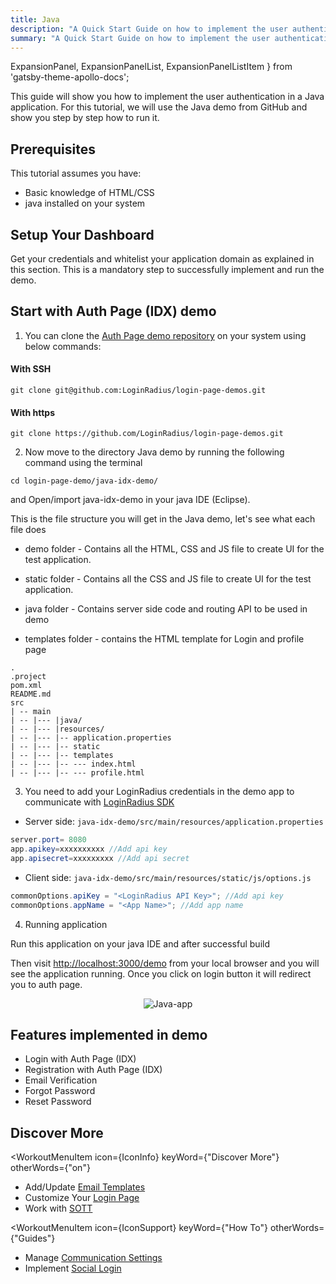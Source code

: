 ```yaml
---
title: Java
description: "A Quick Start Guide on how to implement the user authentication in a Java application."
summary: "A Quick Start Guide on how to implement the user authentication in a Java application."
---
```


  ExpansionPanel,
  ExpansionPanelList,
  ExpansionPanelListItem
} from 'gatsby-theme-apollo-docs';


This guide will show you how to implement the user authentication in a Java application. For this tutorial, we will use the Java demo from GitHub and show you step by step how to run it.

## Prerequisites

This tutorial assumes you have:

- Basic knowledge of HTML/CSS
- java installed on your system

## Setup Your Dashboard

Get your credentials and whitelist your application domain as explained in this section. This is a mandatory step to successfully implement and run the demo.

<ExpansionPanel title="Click here to view details">
<Setup />
</ExpansionPanel>

## Start with Auth Page (IDX) demo

1. You can clone the [Auth Page demo repository](https://github.com/LoginRadius/login-page-demos) on your system using below commands:

  #### With SSH
  ```
  git clone git@github.com:LoginRadius/login-page-demos.git
  ```
  #### With https
  ```
  git clone https://github.com/LoginRadius/login-page-demos.git
  ```
2. Now move to the directory Java demo by running the following command using the terminal

```
cd login-page-demo/java-idx-demo/
```

and Open/import java-idx-demo in your java IDE (Eclipse).

This is the file structure you will get in the Java demo, let's see  what each file does

 - demo folder - Contains all the HTML, CSS and JS file to create UI for the test application.

 - static folder - Contains all the CSS and JS file to create UI for the test application.

 - java folder - Contains server side code and routing API to be used in demo

 - templates folder - contains the HTML template for Login and profile page

```
.
.project
pom.xml
README.md
src
| -- main
| -- |--- |java/
| -- |--- |resources/
| -- |--- |-- application.properties
| -- |--- |-- static
| -- |--- |-- templates
| -- |--- |-- --- index.html
| -- |--- |-- --- profile.html
```


3. You need to add your LoginRadius credentials in the demo app to communicate with [LoginRadius SDK](https://github.com/LoginRadius/java-sdk)

- Server side: `java-idx-demo/src/main/resources/application.properties`

```JAVA
server.port= 8080
app.apikey=xxxxxxxxxx //Add api key
app.apisecret=xxxxxxxxx //Add api secret
``` 

- Client side: `java-idx-demo/src/main/resources/static/js/options.js`

```Java
commonOptions.apiKey = "<LoginRadius API Key>"; //Add api key
commonOptions.appName = "<App Name>"; //Add app name
```
4. Running application 

Run this application on your java IDE and after successful build

Then visit [http://localhost:3000/demo](http://localhost:3000/demo) from your local browser and you will see the application running. Once you click on login button it will redirect you to auth page.


<div style="text-align:center">
  <img src="../assets/quick-start-guides/JavaIDx.png" alt="Java-app" />
</div>


## Features implemented in demo
- Login with Auth Page (IDX)
- Registration with Auth Page (IDX)
- Email Verification
- Forgot Password
- Reset Password
 

## Discover More 


<MenuWrapper>

<WorkoutMenuItem
  icon={IconInfo}
  keyWord={"Discover More"}
  otherWords={"on"}
>

* Add/Update [Email Templates](/howto/manage-email-password-login/)
* Customize Your [Login Page](/howto/authentication-theme/)
* Work with [SOTT](/howto/work-with-sott/)

</WorkoutMenuItem>

<WorkoutMenuItem
  icon={IconSupport}
  keyWord={"How To"}
  otherWords={"Guides"}
>

* Manage [Communication Settings](/howto/manage-communication-settings/)
* Implement [Social Login](/howto/social-login/)

</WorkoutMenuItem>

</MenuWrapper>